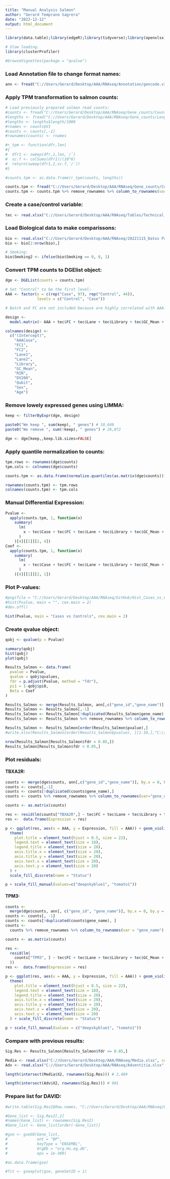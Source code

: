 ```yaml
---
title: "Manual Analysis Salmon"
author: "Gerard Temprano Sagrera"
date: "2022-12-12"
output: html_document
---
```


```r
library(data.table);library(edgeR);library(tidyverse);library(openxlsx);library(preprocessCore);library("org.Hs.eg.db");library(stats);library(qvalue)
```

```r
# Slow loading.
library(clusterProfiler)
```

```r
#browseVignettes(package = "qvalue")
```

### Load Annotation file to change format names:

```r
ann <- fread("C://Users/Gerard/Desktop/AAA/RNAseq/Annotation/gencode.v34.annotation.fixed.gtf.gz")
```

### Apply TPM transformation to salmon counts:

```r
# Load previously prepared salmon read counts:
#counts <- fread("C://Users/Gerard/Desktop/AAA/RNAseq/Gene_counts/Counts.salmon.txt")
#lengths <- fread("C://Users/Gerard/Desktop/AAA/RNAseq/Gene_counts/Lengths.txt")
#lengths <- lengths$length/1000
#rnames <- counts$V1
#counts <- counts[,-1]
#rownames(counts) <- rnames

#r_tpm <- function(dfr,len)
#{
#  dfr1 <- sweep(dfr,1,len,`/`)
#  sc.f <- colSums(dfr1)/(10^6)
#  return(sweep(dfr1,2,sc.f,`/`))
#}

#counts.tpm <- as.data.frame(r_tpm(counts, lengths))
```


```r
counts.tpm <- fread("C://Users/Gerard/Desktop/AAA/RNAseq/Gene_counts/Counts.salmon.txt")
counts.tpm <- counts.tpm %>% remove_rownames %>% column_to_rownames(var="V1")
```


### Create a case/control variable:

```r
tec <- read.xlsx("C://Users/Gerard/Desktop/AAA/RNAseq/Tables/Technical_Complete.xlsx")
```


### Load Biological data to make comparissons:

```r
bio <- read.xlsx("C://Users/Gerard/Desktop/AAA/RNAseq/20221115_Datos Pacientes.xlsx")
bio <- bio[2:nrow(bio),]

# Smoking:
bio$Smoking2 <- ifelse(bio$Smoking == 0, 0, 1)
```

### Convert TPM counts to DGElist object:

```r
dge <- DGEList(counts = counts.tpm)

# Set "Control" to be the first level:
AAA <- factor(x = c(rep("Case", 97), rep("Control", 44)),
              levels = c("Control", "Case"))

# Batch and FC are not included because are highly correlated with AAA:

design <-
  model.matrix(~ AAA + tec$FC + tec$Lane + tec$Library + tec$GC_Mean + tec$RIN + tec$DV200 + tec$Qubit + bio$SEXO + bio$age)

colnames(design) <-
  c("(Intercept)",
    "AAACase",
    "FC1",
    "FC2",
    "Lane1",
    "Lane2",
    "Library",
    "GC_Mean",
    "RIN",
    "DV200",
    "Qubit",
    "Sex",
    "Age")
```

### Remove lowely expressed genes using LIMMA:

```r
keep <- filterByExpr(dge, design)

paste0("We keep ", sum(keep), " genes") # 10,640
paste0("We remove ", sum(!keep), " genes") # 26,072

dge <- dge[keep,,keep.lib.sizes=FALSE]
```

### Apply quantile normalization to counts:

```r
tpm.rows <- rownames(dge$counts)
tpm.cols <- colnames(dge$counts)

counts.tpm <- as.data.frame(normalize.quantiles(as.matrix(dge$counts)))

rownames(counts.tpm) <- tpm.rows
colnames(counts.tpm) <- tpm.cols
```

### Manual Differential Expression:

```r
Pvalue <-
  apply(counts.tpm, 1, function(x)
    summary(
      lm(
        x ~ tec$Case + tec$FC + tec$Lane + tec$Library + tec$GC_Mean + tec$RIN + tec$DV200 + tec$Qubit + bio$SEXO + bio$age
      )
    )[4][[1]][2, 4])
Coef <-
  apply(counts.tpm, 1, function(x)
    summary(
      lm(
        x ~ tec$Case + tec$FC + tec$Lane + tec$Library + tec$GC_Mean + tec$RIN + tec$DV200 + tec$Qubit + bio$SEXO + bio$age
      )
    )[4][[1]][2, 1])
```

### Plot P-values:

```r
#png(file = "C://Users/Gerard/Desktop/AAA/RNAseq/GitHub/Hist_Cases_vs_Controls.png", height = 10000, width = 10000, res = 1200)
#hist(Pvalue, main = "", cex.main = 2)
#dev.off()

hist(Pvalue, main = "Cases vs Controls", cex.main = 2)
```

### Create qvalue object:

```r
qobj <- qvalue(p = Pvalue)
```

```r
summary(qobj)
hist(qobj)
plot(qobj)
```

```r
Results_Salmon <- data.frame(
  pvalue = Pvalue,
  qvalue = qobj$qvalues,
  fdr = p.adjust(Pvalue, method = "fdr"),
  pi1 = 1-qobj$pi0,
  Beta = Coef
)

Results_Salmon <- merge(Results_Salmon, ann[,c("gene_id","gene_name")], by.x = 0, by.y = "gene_id")
Results_Salmon <- Results_Salmon[,-1]
Results_Salmon <- Results_Salmon[!duplicated(Results_Salmon$gene_name),]
Results_Salmon <- Results_Salmon %>% remove_rownames %>% column_to_rownames(var="gene_name")

Results_Salmon <- Results_Salmon[order(Results_Salmon$pvalue),]
#write.xlsx(Results_Salmon[order(Results_Salmon$pvalue), ][1:10,],"C://Users/Gerard/Desktop/AAA/RNAseq/TopTable.xlsx", rowNames = TRUE )

nrow(Results_Salmon[Results_Salmon$fdr < 0.05,])
Results_Salmon[Results_Salmon$fdr < 0.05,]
```

### Plot residuals:

#### TBXA2R:

```r
counts <- merge(dge$counts, ann[,c("gene_id","gene_name")], by.x = 0, by.y = "gene_id")
counts <- counts[,-1]
counts <- counts[!duplicated(counts$gene_name),]
counts <- counts %>% remove_rownames %>% column_to_rownames(var="gene_name")

counts <- as.matrix(counts)

res <- resid(lm(counts["TBXA2R",] ~ tec$FC + tec$Lane + tec$Library + tec$GC_Mean + tec$RIN + tec$DV200 + tec$Qubit + bio$SEXO + bio$age))
res <-  data.frame(Expression = res)

p <- ggplot(res, aes(x = AAA, y = Expression, fill = AAA)) + geom_violin() + ggtitle("TBXA2R") +
  theme(
    plot.title = element_text(hjust = 0.5, size = 22),
    legend.text = element_text(size = 18),
    legend.title = element_text(size = 20),
    axis.title.x = element_text(size = 20),
    axis.title.y = element_text(size = 20),
    axis.text.x = element_text(size = 20),
    axis.text.y = element_text(size = 20)
  ) +
  scale_fill_discrete(name = "Status")

p + scale_fill_manual(values=c("deepskyblue1", "tomato1"))
```

#### TPM3:

```r
counts <-
  merge(dge$counts, ann[, c("gene_id", "gene_name")], by.x = 0, by.y = "gene_id")
counts <- counts[, -1]
counts <- counts[!duplicated(counts$gene_name), ]
counts <-
  counts %>% remove_rownames %>% column_to_rownames(var = "gene_name")

counts <- as.matrix(counts)

res <-
  resid(lm(
    counts["TPM3", ] ~ tec$FC + tec$Lane + tec$Library + tec$GC_Mean + tec$RIN + tec$DV200 + tec$Qubit + bio$SEXO + bio$age
  ))
res <-  data.frame(Expression = res)

p <- ggplot(res, aes(x = AAA, y = Expression, fill = AAA)) + geom_violin() + ggtitle("TPM3") +
  theme(
    plot.title = element_text(hjust = 0.5, size = 22),
    legend.text = element_text(size = 18),
    legend.title = element_text(size = 20),
    axis.title.x = element_text(size = 20),
    axis.title.y = element_text(size = 20),
    axis.text.x = element_text(size = 20),
    axis.text.y = element_text(size = 20)
  ) + scale_fill_discrete(name = "Status")

p + scale_fill_manual(values = c("deepskyblue1", "tomato1"))
```

### Compare with previous results:

```r
Sig.Res <- Results_Salmon[Results_Salmon$fdr <= 0.05,]

Media <- read.xlsx("C://Users/Gerard/Desktop/AAA/RNAseq/Media.xlsx", colNames = FALSE)
Adv <- read.xlsx("C://Users/Gerard/Desktop/AAA/RNAseq/Adventitia.xlsx", colNames = FALSE)

length(intersect(Media$X2, rownames(Sig.Res))) # 2,489

length(intersect(Adv$X2, rownames(Sig.Res))) # 901
```


### Prepare list for DAVID:

```r
#write.table(Sig.Res2$Row.names, "C://Users/Gerard/Desktop/AAA/RNAseq/DAVID.List.txt", sep = "\t", quote = FALSE, row.names = FALSE, col.names = FALSE)
```


```r
#Gene_list <- Sig.Res2[,2]
#names(Gene_list) <- rownames(Sig.Res2)
#Gene_list <- Gene_list[order(-Gene_list)]

#gse <- gseGO(Gene_list,
#             ont = "BP",
#             keyType = "ENSEMBL",
#             OrgDb = "org.Hs.eg.db",
#             eps = 1e-300)
```

```r
#as.data.frame(gse)
```


```r
#fit <- gseaplot(gse, geneSetID = 1)
```












